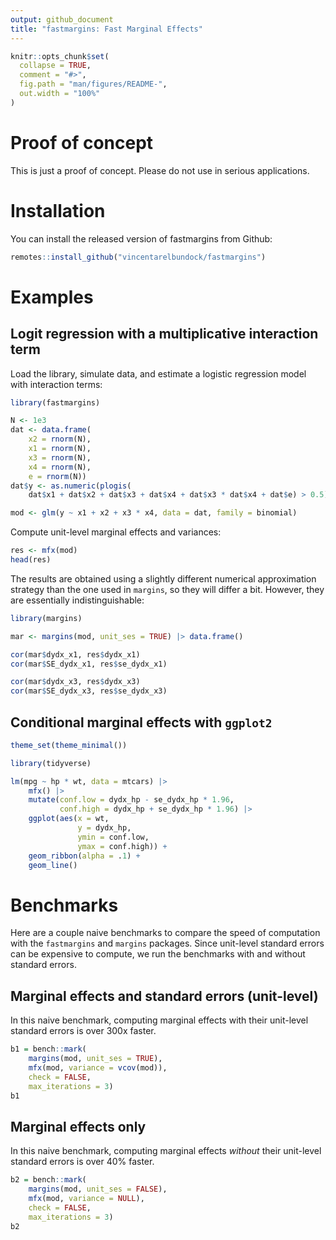 ```yaml
---
output: github_document
title: "fastmargins: Fast Marginal Effects"
---
```


<!-- README.md is generated from README.Rmd. Please edit that file -->

```r
knitr::opts_chunk$set(
  collapse = TRUE,
  comment = "#>",
  fig.path = "man/figures/README-",
  out.width = "100%"
)
```

# Proof of concept

This is just a proof of concept. Please do not use in serious applications.

# Installation

You can install the released version of fastmargins from Github:

```r
remotes::install_github("vincentarelbundock/fastmargins")
```

# Examples

## Logit regression with a multiplicative interaction term

Load the library, simulate data, and estimate a logistic regression model with interaction terms:

```r
library(fastmargins)

N <- 1e3
dat <- data.frame(
    x2 = rnorm(N),
    x1 = rnorm(N),
    x3 = rnorm(N),
    x4 = rnorm(N),
    e = rnorm(N))
dat$y <- as.numeric(plogis(
    dat$x1 + dat$x2 + dat$x3 + dat$x4 + dat$x3 * dat$x4 + dat$e) > 0.5)

mod <- glm(y ~ x1 + x2 + x3 * x4, data = dat, family = binomial)
```

Compute unit-level marginal effects and variances:

```r
res <- mfx(mod)
head(res)
```

The results are obtained using a slightly different numerical approximation strategy than the one used in `margins`, so they will differ a bit. However, they are essentially indistinguishable:

```r
library(margins)

mar <- margins(mod, unit_ses = TRUE) |> data.frame()

cor(mar$dydx_x1, res$dydx_x1)
cor(mar$SE_dydx_x1, res$se_dydx_x1)

cor(mar$dydx_x3, res$dydx_x3)
cor(mar$SE_dydx_x3, res$se_dydx_x3)
```

## Conditional marginal effects with `ggplot2`

```r
theme_set(theme_minimal())
```

```r
library(tidyverse)

lm(mpg ~ hp * wt, data = mtcars) |>
    mfx() |> 
    mutate(conf.low = dydx_hp - se_dydx_hp * 1.96,
           conf.high = dydx_hp + se_dydx_hp * 1.96) |>
    ggplot(aes(x = wt, 
               y = dydx_hp, 
               ymin = conf.low, 
               ymax = conf.high)) +
    geom_ribbon(alpha = .1) +
    geom_line()
```

# Benchmarks

Here are a couple naive benchmarks to compare the speed of computation with the `fastmargins` and `margins` packages. Since unit-level standard errors can be expensive to compute, we run the benchmarks with and without standard errors.

## Marginal effects and standard errors (unit-level)

In this naive benchmark, computing marginal effects with their unit-level standard errors is over 300x faster.

```r
b1 = bench::mark(
    margins(mod, unit_ses = TRUE),
    mfx(mod, variance = vcov(mod)),
    check = FALSE,
    max_iterations = 3)
b1
```

## Marginal effects only

In this naive benchmark, computing marginal effects *without* their unit-level standard errors is over 40% faster.

```r
b2 = bench::mark(
    margins(mod, unit_ses = FALSE),
    mfx(mod, variance = NULL),
    check = FALSE,
    max_iterations = 3)
b2
```

